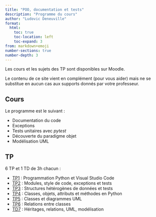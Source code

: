 ```yaml
---
title: "POO, documentation et tests"
description: "Programme du cours"
author: "Ludovic Deneuville"
format: 
  html:
    toc: true
    toc-location: left
    toc-expand: 3
from: markdown+emoji
number-sections: true
number-depth: 3
---
```


::: {.callout-important}
Les cours et les sujets des TP sont disponibles sur Moodle.

Le contenu de ce site vient en complément (pour vous aider) mais ne se substitue en aucun cas aux supports donnés par votre professeur.
:::

## Cours

Le programme est le suivant :

- Documentation du code
- Exceptions
- Tests unitaires avec *pytest*
- Découverte du paradigme objet
- Modélisation UML

## TP

6 TP et 1 TD de 3h chacun :

- [TP1](tp1.qmd) : Programmation Python et Visual Studio Code
- [TP2](tp2.qmd) : Modules, style de code, exceptions et tests
- [TP3](tp3.qmd) : Structures hétérogènes de données et tests
- [TP4](tp4.qmd) : Classes, objets, attributs et méthodes en Python
- [TP5](tp5.qmd) : Classes et diagrammes UML
- [TP6](tp6.qmd) : Relations entre classes
- [TD7](td7.qmd) : Héritages, relations, UML, modélisation
